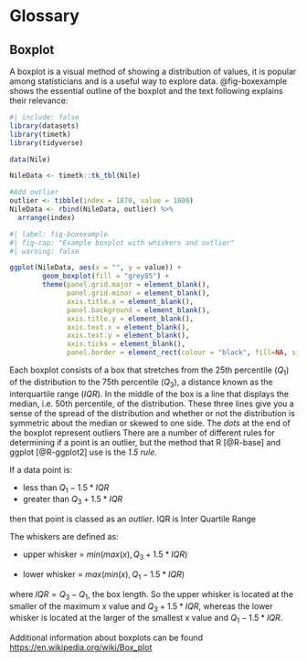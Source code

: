 # Glossary {.unnumbered}


## Boxplot

A boxplot is a visual method of showing a distribution of values, it is popular among statisticians and is a useful way to explore data. @fig-boxexample shows the essential outline of the boxplot and the text following explains their relevance:

```r
#| include: false
library(datasets)
library(timetk)
library(tidyverse)

data(Nile)

NileData <- timetk::tk_tbl(Nile)

#Add outlier
outlier <- tibble(index = 1870, value = 1800)
NileData <- rbind(NileData, outlier) %>% 
  arrange(index)

```

```r
#| label: fig-boxexample
#| fig-cap: "Example boxplot with whiskers and outlier"
#| warning: false

ggplot(NileData, aes(x = "", y = value)) +
        geom_boxplot(fill = "grey85") +
        theme(panel.grid.major = element_blank(),
              panel.grid.minor = element_blank(),
              axis.title.x = element_blank(),
              panel.background = element_blank(),
              axis.title.y = element_blank(),
              axis.text.x = element_blank(),
              axis.text.y = element_blank(),
              axis.ticks = element_blank(),
              panel.border = element_rect(colour = "black", fill=NA, size=2))

```


Each boxplot consists of a box that stretches from the 25th percentile ($Q_1$) of the distribution to the 75th percentile ($Q_3$), a distance known as the interquartile range ($IQR$). In the middle of the box is a line that displays the median, i.e. 50th percentile, of the distribution. These three lines give you a sense of the spread of the distribution and whether or not the distribution is symmetric about the median or skewed to one side. The _dots_ at the end of the boxplot represent outliers There are a number of different rules for determining if a point is an outlier, but the method that R [@R-base] and ggplot [@R-ggplot2] use is the _1.5 rule_. 

If a data point is:

* less than $Q_1 - 1.5 * IQR$  
* greater than $Q_3+ 1.5 * IQR$  

then that point is classed as an _outlier_. IQR is Inter Quartile Range 

The whiskers are defined as:

* upper whisker = $min(max(x), Q_3 + 1.5 * IQR)$

* lower whisker = $max(min(x), Q_1 - 1.5 * IQR)$

where $IQR = Q_3 - Q_1$, the box length. So the upper whisker is located at the smaller of the maximum x value and $Q_3 + 1.5 * IQR$, whereas the lower whisker is located at the larger of the smallest x value and $Q_1 - 1.5 * IQR$.

Additional information about boxplots can be found <https://en.wikipedia.org/wiki/Box_plot>
